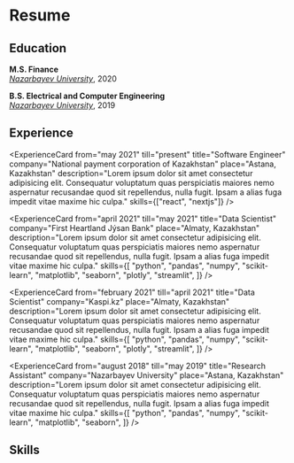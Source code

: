 # Resume

## Education

**M.S. Finance**  
_[Nazarbayev University](https://nu.edu.kz/)_, 2020

**B.S. Electrical and Computer Engineering**  
_[Nazarbayev University](https://nu.edu.kz/)_, 2019

## Experience


<ExperienceCard
  from="may 2021"
  till="present"
  title="Software Engineer"
  company="National payment corporation of Kazakhstan"
  place="Astana, Kazakhstan"
  description="Lorem ipsum dolor sit amet consectetur adipisicing elit. Consequatur voluptatum quas perspiciatis maiores nemo aspernatur recusandae quod sit repellendus, nulla fugit. Ipsam a alias fuga impedit vitae maxime hic culpa."
  skills={["react", "nextjs"]}
/>

<ExperienceCard
  from="april 2021"
  till="may 2021"
  title="Data Scientist"
  company="First Heartland Jýsan Bank"
  place="Almaty, Kazakhstan"
  description="Lorem ipsum dolor sit amet consectetur adipisicing elit. Consequatur voluptatum quas perspiciatis maiores nemo aspernatur recusandae quod sit repellendus, nulla fugit. Ipsam a alias fuga impedit vitae maxime hic culpa."
  skills={[
    "python",
    "pandas",
    "numpy",
    "scikit-learn",
    "matplotlib",
    "seaborn",
    "plotly",
    "streamlit",
  ]}
/>

<ExperienceCard
  from="february 2021"
  till="april 2021"
  title="Data Scientist"
  company="Kaspi.kz"
  place="Almaty, Kazakhstan"
  description="Lorem ipsum dolor sit amet consectetur adipisicing elit. Consequatur voluptatum quas perspiciatis maiores nemo aspernatur recusandae quod sit repellendus, nulla fugit. Ipsam a alias fuga impedit vitae maxime hic culpa."
  skills={[
    "python",
    "pandas",
    "numpy",
    "scikit-learn",
    "matplotlib",
    "seaborn",
    "plotly",
    "streamlit",
  ]}
/>

<ExperienceCard
  from="august 2018"
  till="may 2019"
  title="Research Assistant"
  company="Nazarbayev University"
  place="Astana, Kazakhstan"
  description="Lorem ipsum dolor sit amet consectetur adipisicing elit. Consequatur voluptatum quas perspiciatis maiores nemo aspernatur recusandae quod sit repellendus, nulla fugit. Ipsam a alias fuga impedit vitae maxime hic culpa."
  skills={[
    "python",
    "pandas",
    "numpy",
    "scikit-learn",
    "matplotlib",
    "seaborn",
  ]}
/>

## Skills


<Skills />
